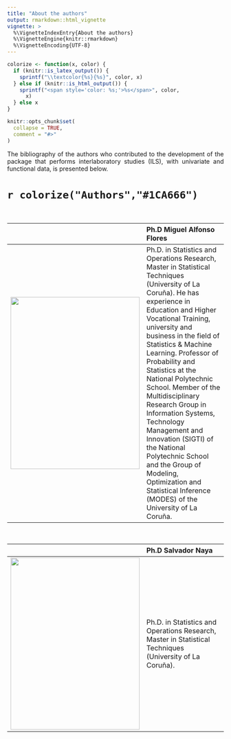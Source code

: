 ```yaml
---
title: "About the authors"
output: rmarkdown::html_vignette
vignette: >
  %\VignetteIndexEntry{About the authors}
  %\VignetteEngine{knitr::rmarkdown}
  %\VignetteEncoding{UTF-8}
---
```


```r
colorize <- function(x, color) {
  if (knitr::is_latex_output()) {
    sprintf("\\textcolor{%s}{%s}", color, x)
  } else if (knitr::is_html_output()) {
    sprintf("<span style='color: %s;'>%s</span>", color,
      x)
  } else x
}
```

```r
knitr::opts_chunk$set(
  collapse = TRUE,
  comment = "#>"
)
```

<p style="text-align:justify;"> The bibliography of the authors who contributed to the development of the package that performs interlaboratory studies (ILS), with univariate and functional data, is presented below.</p>


# `r colorize("Authors","#1CA666")`

<br>

|                  |   __Ph.D Miguel Alfonso Flores__ |  
|:-----------------:|:---------------------------|
|![](figures/MiguelFlores.PNG){width=300 height=400}| Ph.D. in Statistics and Operations Research, Master in Statistical Techniques (University of La Coruña). He has experience in Education and Higher Vocational Training, university and business in the field of Statistics & Machine Learning. Professor of Probability and Statistics at the National Polytechnic School. Member of the Multidisciplinary Research Group in Information Systems, Technology Management and Innovation (SIGTI) of the National Polytechnic School and the Group of Modeling, Optimization and Statistical Inference (MODES) of the University of La Coruña. |


<br>

|                  |   __Ph.D Salvador Naya__ |  
|:-----------------:|:---------------------------|
|![](figures/SalvadorNaya.jpg){width=300 height=400}| Ph.D. in Statistics and Operations Research, Master in Statistical Techniques (University of La Coruña). |




